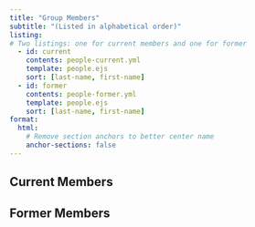 ```yaml
---
title: "Group Members"
subtitle: "(Listed in alphabetical order)"
listing: 
# Two listings: one for current members and one for former
  - id: current
    contents: people-current.yml
    template: people.ejs
    sort: [last-name, first-name]
  - id: former
    contents: people-former.yml
    template: people.ejs
    sort: [last-name, first-name]
format: 
  html: 
    # Remove section anchors to better center name
    anchor-sections: false 
---
```


<!-- ::: text-center -->
<!-- ![](images/people/andreas-handel.jpg){.avatar .avatar-circle -->
<!-- fig-alt="Photo of Andreas Handel"} -->

<!-- ### [Andreas Handel](andreas-handel.qmd) -->

<!-- **Professor**\ -->
<!-- Data Analytics and Modeling, with a focus on Infectious Diseases -->

<!-- [{{< iconify fa-solid globe height="1.5em" >}}](https://www.andreashandel.com/) -->
<!-- [{{< iconify fa6-brands github height="1.5em" >}}](https://github.com/andreashandel/) -->
<!-- [{{< iconify fa6-brands twitter height="1.5em" >}}](https://twitter.com/andreashandel/) -->
<!-- [{{< iconify fa6-brands linkedin height="1.5em" >}}](https://www.linkedin.com/in/andreashandel/) -->
<!-- [{{< iconify academicons google-scholar height="1.5em" >}}](http://scholar.google.com/citations?user=bruHK0YAAAAJ&hl=en/) -->
<!-- [{{< iconify academicons impactstory height="1.5em" >}}](https://impactstory.org/u/0000-0002-4622-1146/) -->
<!-- [{{< iconify academicons orcid height="1.5em">}}](http://orcid.org/0000-0002-4622-1146) -->
<!-- [{{< iconify fa-solid envelope height="1.5em" >}}](mailto:ahandel@uga.edu) -->
<!-- ::: -->

<!-- use section headers between listings https://quarto.org/docs/websites/website-listings.html#listing-location -->

## Current Members

::: {#current}
:::

## Former Members

::: {#former}
:::
